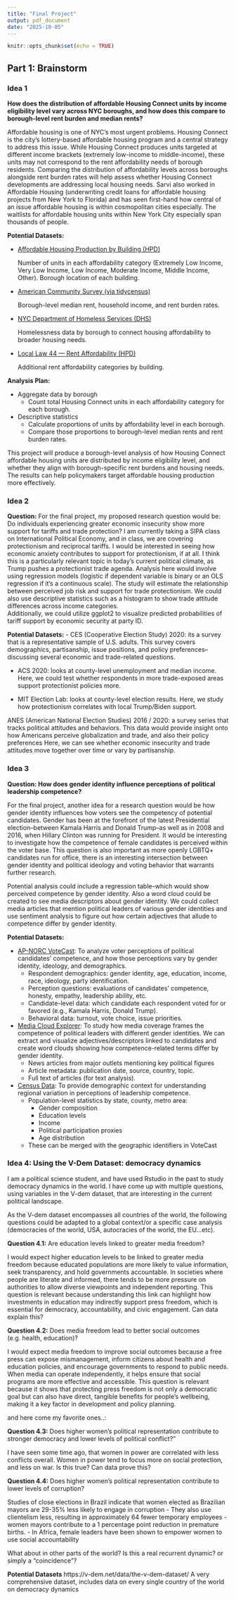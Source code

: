 ```yaml
---
title: "Final Project"
output: pdf_document
date: "2025-10-05"
---
```


```r
knitr::opts_chunk$set(echo = TRUE)
```

## Part 1: Brainstorm

### Idea 1

**How does the distribution of affordable Housing Connect units by income eligibility level vary across NYC boroughs, and how does this compare to borough-level rent burden and median rents?**

Affordable housing is one of NYC’s most urgent problems. Housing Connect is the city’s lottery-based affordable housing program and a central strategy to address this issue. While Housing Connect produces units targeted at different income brackets (extremely low-income to middle-income), these units may not correspond to the rent affordability needs of borough residents. Comparing the distribution of affordability levels across boroughs alongside rent burden rates will help assess whether Housing Connect developments are addressing local housing needs.
Sarvi also worked in Affordable Housing (underwriting credit loans for affordable housing projects from New York to Florida) and has seen first-hand how central of an issue affordable housing is within cosmopolitan cities especially. The waitlists for affordable housing units within New York City especially span thousands of people. 

**Potential Datasets:**

* [Affordable Housing Production by Building (HPD)](https://data.cityofnewyork.us/Housing-Development/Affordable-Housing-Production-by-Building/hg8x-zxpr/about_data)

  Number of units in each affordability category (Extremely Low Income, Very Low Income, Low Income, Moderate Income, Middle Income, Other).
  Borough location of each building.

* [American Community Survey (via tidycensus)](https://walker-data.com/tidycensus/)

  Borough-level median rent, household income, and rent burden rates.

* [NYC Department of Homeless Services (DHS)](https://data.cityofnewyork.us/Social-Services/Individual-Census-by-Borough-Community-District-an/veav-vj3r/about_data)

  Homelessness data by borough to connect housing affordability to broader housing needs.

* [Local Law 44 — Rent Affordability (HPD)](https://data.cityofnewyork.us/Housing-Development/Local-Law-44-Rent-Affordability/93d2-wh7s/about_data)

  Additional rent affordability categories by building.
  
**Analysis Plan:**

- Aggregate data by borough
  - Count total Housing Connect units in each affordability category for each borough.
- Descriptive statistics
  - Calculate proportions of units by affordability level in each borough.
  - Compare those proportions to borough-level median rents and rent burden rates.

This project will produce a borough-level analysis of how Housing Connect affordable housing units are distributed by income eligibility level, and whether they align with borough-specific rent burdens and housing needs. The results can help policymakers target affordable housing production more effectively.



### Idea 2 

**Question:**
For the final project, my proposed research question would be: Do individuals experiencing greater economic insecurity show more support for tariffs and trade protection? 
I am currently taking a SIPA class on International Political Economy, and in class, we are covering protectionism and reciprocal tariffs. I would be interested in seeing how economic anxiety contributes to support for protectionism, if at all. I think this is a particularly relevant topic in today's current political climate, as Trump pushes a protectionist trade agenda. 
Analysis here would involve using regression models (logistic if dependent variable is binary or an OLS regression if it's a continuous scale). The study will estimate the relationship between perceived job risk and support for trade protectionism. We could also use descriptive statistics such as a histogram to show trade attitude differences across income categories.  
Additionally, we could utilize ggplot2 to visualize predicted probabilities of tariff support by economic security at party ID. 

**Potential Datasets:**
- CES (Cooperative Election Study) 2020: its a survey that is a representative sample of U.S. adults. This survey covers demographics, partisanship, issue positions, and policy preferences--discussing several economic and trade-related questions. 

- ACS 2020: looks at county-level unemployment and median income. Here, we could test whether respondents in more trade-exposed areas support protectionist policies more.

- MIT Election Lab: looks at county-level election results. Here, we study how protectionism correlates with local Trump/Biden support. 

ANES (American National Election Studies) 2016 / 2020: a survey series that tracks political attitudes and behaviors. This data would provide insight onto how Americans perceive globalization and trade, and also their policy preferences Here, we can see whether economic insecurity and trade attitudes move together over time or vary by partisanship. 



### Idea 3

**Question: How does gender identity influence perceptions of political leadership competence?** 

For the final project, another idea for a research question would be how gender identity influences how voters see the competency of potential candidates. 
Gender has been at the forefront of the latest Presidential election--between Kamala Harris and Donald Trump--as well as in 2008 and 2016, when Hillary Clinton was running for President. It would be interesting to investigate how the competence of female candidates is perceived within the voter base. 
This question is also important as more openly LGBTQ+ candidates run for office, there is an interesting intersection between gender identity and political ideology and voting behavior that warrants further research. 

Potential analysis could include a regression table--which would show perceived competence by gender identity. Also a word cloud could be created to see media descriptors about gender identity. We could collect media articles that mention political leaders of various gender identities and use sentiment analysis to figure out how certain adjectives that allude to competence differ by gender identity. 

**Potential Datasets:**

- [AP-NORC VoteCast](https://apnorc.org/projects/ap-votecast/): To analyze voter perceptions of political candidates’ competence, and how those perceptions vary by gender identity, ideology, and demographics.
  - Respondent demographics: gender identity, age, education, income, race, ideology, party identification.
  - Perception questions: evaluations of candidates’ competence, honesty, empathy, leadership ability, etc.
  - Candidate-level data: which candidate each respondent voted for or favored (e.g., Kamala Harris, Donald Trump).
  - Behavioral data: turnout, vote choice, issue priorities.

- [Media Cloud Explorer](https://www.mediacloud.org/): To study how media coverage frames the competence of political leaders with different gender identities. We can extract and visualize adjectives/descriptors linked to candidates and create word clouds showing how competence-related terms differ by gender identity.
  - News articles from major outlets mentioning key political figures 
  - Article metadata: publication date, source, country, topic.
  - Full text of articles (for text analysis).

- [Census Data](https://walker-data.com/tidycensus/): To provide demographic context for understanding regional variation in perceptions of leadership competence.
  - Population-level statistics by state, county, metro area:
    - Gender composition
    - Education levels
    - Income
    - Political participation proxies
    - Age distribution
  - These can be merged with the geographic identifiers in VoteCast


### Idea 4: Using the V-Dem Dataset: democracy dynamics

I am a political science student, and have used Rstudio in the past to study democracy dynamics in the world. I have come up with multiple questions, using variables in the V-dem dataset, that are interesting in the current political landscape.

As the V-dem dataset encompasses all countries of the world, the following questions could be adapted to a global context/or a specific case analysis (democracies of the world, USA, autocracies of the world, the EU...etc). 

**Question 4.1:** Are education levels linked to greater media freedom?


I would expect higher education levels to be linked to greater media freedom because educated populations are more likely to value information, seek transparency, and hold governments accountable. In societies where people are literate and informed, there tends to be more pressure on authorities to allow diverse viewpoints and independent reporting. This question is relevant because understanding this link can highlight how investments in education may indirectly support press freedom, which is essential for democracy, accountability, and civic engagement.
Can data explain this?

**Question 4.2:** Does media freedom lead to better social outcomes (e.g. health, education)?

I would expect media freedom to improve social outcomes because a free press can expose mismanagement, inform citizens about health and education policies, and encourage governments to respond to public needs. When media can operate independently, it helps ensure that social programs are more effective and accessible. This question is relevant because it shows that protecting press freedom is not only a democratic goal but can also have direct, tangible benefits for people’s wellbeing, making it a key factor in development and policy planning.



and here come my favorite ones..:

**Question 4.3:** Does higher women’s political representation contribute to stronger democracy and lower levels of political conflict?”

I have seen some time ago, that women in power are correlated with less conflicts overall. Women in power tend to focus more on social protection, and less on war. Is this true? Can data prove this?


**Question 4.4:** Does higher women’s political representation contribute to lower levels of corruption?

Studies of close elections in Brazil indicate that women elected as Brazilian mayors are 29-35% less likely to engage in corruption
-	They also use clientelism less, resulting in approximately 64 fewer temporary employees
-	women mayors contribute to a 1 percentage point reduction in premature births.
-	In Africa, female leaders have been shown to empower women to use social accountability

What about in other parts of the world? Is this a real recurrent dynamic? or simply a "coincidence"?



**Potential Datasets**
https://v-dem.net/data/the-v-dem-dataset/ A very comprehensive dataset, includes data on every single country of the world on democracy dynamics


